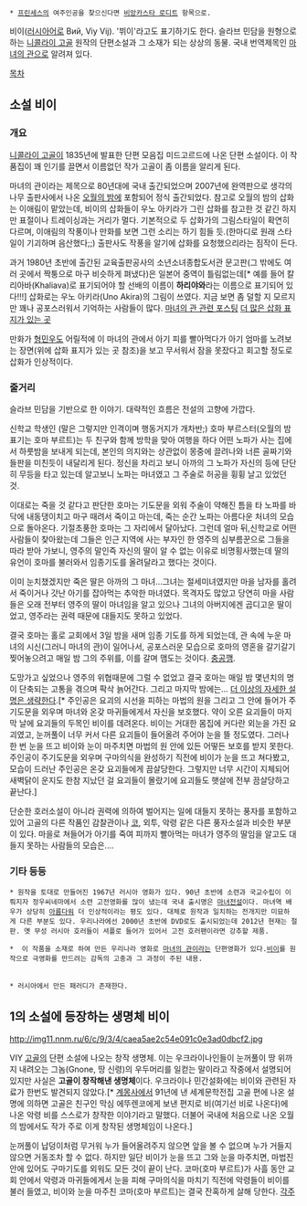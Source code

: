  * [[프린세스(만화)|프린세스]]의 여주인공을 찾으신다면 [[비앙카스타 로디트]] 항목으로.

비이([[러시아어]]로 Вий, Viy Vij). '뷔이'라고도 표기하기도 한다.
슬라브 민담을 원형으로 하는 [[니콜라이 고골]] 원작의 단편소설과 그 소재가 되는 상상의 동물. 국내 번역제목인 [[마녀의 관]]으로 알려져 있다.

[[목차]]
== 소설 비이 ==
=== 개요 ===
[[니콜라이 고골]]이 1835년에 발표한 단편 모음집 미드고르드에 나온 단편 소설이다. 이 작품집이 꽤 인기를 끌면서 이름없던 작가 고골이 좀 이름을 알리게 된다.

마녀의 관이라는 제목으로 80년대에 국내 출간되었으며 2007년에 완역판으로 생각의 나무 출판사에서 나온 [[오월의 밤]]에 포함되어 정식 출간되었다. 참고로 오월의 밤의 삽화는 이애림이 맡았는데, 비이의 삽화들이 우노 아키라가 그린 삽화를 참고한 것 같긴 하지만 표절이나 트레이싱과는 거리가 멀다. 기본적으로 두 삽화가의 그림스타일이 확연히 다르며, 이애림의 작풍이나 만화를 보면 그런 소리는 하기 힘들 듯.(한마디로 원래 스타일이 기괴하며 음산했다;;) 출판사도 작풍을 알기에 삽화를 요청했으리라는 짐작이 든다.

과거 1980년 초반에 출간된 교육출판공사의 소년소녀종합도서관 문고판(그 밖에도 여러 곳에서 짝퉁으로 마구 비슷하게 펴냈다)은 일본어 중역이 틀림없는데[* 예를 들어 칼리아바(Khaliava)로 표기되어야 할 선배의 이름이 '''하리야와'''라는 이름으로 표기되어 있다!!!] 삽화로는 우노 아키라(Uno Akira)의 그림이 쓰였다. 지금 보면 좀 덜할 지 모르지만 꽤나 공포스러워서 기억하는 사람들이 많다. [http://blog.naver.com/ministar14/80085546457 마녀의 관 관련 포스팅] [http://dvdprime.donga.com/bbs/view.asp?major=ME&minor=E1&master_id=40&bbsfword_id=&master_sel=&fword_sel=&SortMethod=0&SearchCondition=1&SearchConditionTxt=%B8%B6%B3%E0%C0%C7+%B0%FC&bbslist_id=1540020&page=1 더 많은 삽화 표지가 있는 곳]

만화가 [[형민우]]도 어릴적에 이 마녀의 관에서 아기 피를 빨아먹다가 아기 엄마를 노려보는 장면(위에 삽화 표지가 있는 곳 참조)을 보고 무서워서 잠을 못잤다고 회고할 정도로 삽화가 인상적이다.
=== 줄거리 ===
슬라브 민담을 기반으로 한 이야기. 대략적인 흐름은 전설의 고향에 가깝다.

신학교 학생인 (말은 그렇지만 인격이며 행동거지가 개차반;) 호마 부르스터(오월의 밤 표기는 호마 부르트)는 두 친구와 함께 방학을 맞아 여행을 하다 어떤 노파가 사는 집에서 하룻밤을 보내게 되는데, 본인의 의지와는 상관없이 몽중에 끌려나와 너른 골짜기와 들판을 미친듯이 내달리게 된다. 정신을 차리고 보니 아까의 그 노파가 자신의 등에 단단히 무등을 타고 있는데 알고보니 노파는 마녀였고 그 주술로 허공을 휭휭 날고 있었던 것.
 
이대로는 죽을 것 같다고 판단한 호마는 기도문을 외워 주술이 약해진 틈을 타 노파를 바닥에 내동댕이치고 마구 때려서 죽이고 마는데, 죽는 순간 노파는 아름다운 처녀의 모습으로 돌아온다. 기절초풍한 호마는 그 자리에서 달아났다. 그런데 얼마 뒤,신학교로 어떤 사람들이 찾아왔는데 그들은 인근 지역에 사는 부자인 한 영주의 심부름꾼으로 그들을 따라 받아 가보니, 영주의 말인즉 자신의 딸이 알 수 없는 이유로 비명횡사했는데 딸의 유언이 호마를 불러와서 임종기도를 올려달라고 했다는 것이다.

이미 눈치챘겠지만 죽은 딸은 아까의 그 마녀...그녀는 절세미녀였지만 마을 남자를 홀려서 죽이거나 갓난 아기를 잡아먹는 추악한 마녀였다. 목격자도 많았고 당연히 마을 사람들은 오래 전부터 영주의 딸이 마녀임을 알고 있으나 그녀의 아버지에겐 곱디고운 딸이었고, 영주라는 권력 때문에 대들지도 못하고 있었다.

결국 호마는 홀로 교회에서 3일 밤을 새며 임종 기도를 하게 되었는데, 관 속에 누운 마녀의 시신(그러니 마녀의 관)이 일어나서, 공포스러운 모습으로 호마의 영혼을 갈기갈기 찢어놓으려고 매일 밤 그의 주위를, 이를 갈며 맴도는 것이다. [[충공깽]].

도망가고 싶었으나 영주의 위협때문에 그럴 수 없었고 결국 호마는 매일 밤 몇년치의 명이 단축되는 고통을 겪으며 팍삭 늙어간다. 그리고 마지막 밤에는... [[더 이상의 자세한 설명은 생략한다]].[* 주인공은 요괴의 시선을 피하는 마법의 원을 그리고 그 안에 들어가 주기도문을 외우며 마녀와 온갖 마귀들에게서 자신을 보호했다. 약이 오른 요괴들이 마지막 날에 요괴들의 두목인 비이를 데려온다. 비이는 거대한 몸집에 커다란 외눈을 가진 요괴였고, 눈꺼풀이 너무 커서 다른 요괴들이 들어올려 주어야 눈을 뜰 정도였다. 그러나 한 번 눈을 뜨고 비이와 눈이 마주치면 마법의 원 안에 있든 어떻든 보호를 받지 못한다. 주인공이 주기도문을 외우며 구마의식을 완성하기 직전에 비이가 눈을 뜨고 쳐다봤고, 모습이 드러난 주인공은 온갖 요괴들에게 끔살당한다. 그렇지만 너무 시간이 지체되어 새벽닭이 운지도 한참 지났던 걸 요괴들이 몰랐기에 요괴들도 햇살에 전부 끔살당하고 끝난다.]

단순한 호러소설이 아니라 권력에 의하여 벌어지는 일에 대들지 못하는 풍자를 포함하고 있어 고골의 다른 작품인 감찰관이나 [[코]], 외투, 악령 같은 다른 풍자소설과 비슷한 부분이 있다. 마을로 쳐들어가 아기를 죽여 피까지 빨아먹는 마녀가 영주의 딸임을 알고도 대들지 못하는 사람들의 모습은....
=== 기타 등등 ===
 * 원작을 토대로 만들어진 1967년 러시아 영화가 있다. 90년 초반에 소련과 국교수립이 이뤄지자 정우씨네마에서 소련 고전영화를 많이 냈는데 국내 출시명은 [http://blog.naver.com/muktongx/130143783106 마녀전설]이다. 마녀역 배우가 상당히 [http://venuspluton.com/IMG/arton422.jpg 아름다워] 더 인상적이라는 평도 있다. 대체로 원작과 일치하는 전개지만 미묘하게 다른 부분도 있다. 우리나라에선 2000년 초반에 DVD로도 출시되었는데 2012년 현재는 절판. 옛 무성 러시아 호러들이 셔플로 들어가 있어서 고전 호러팬이라면 강추할 제품.

 *  이 작품을 소재로 하여 만든 우리나라 영화로 [[마녀의 관]]이라는 단편영화가 있다.[http://movie.naver.com/movie/bi/mi/basic.nhn?code=50739 비이]를 원작으로 극영화를 만드려는 감독의 고충과 그 과정이 주된 내용.

 {{{#!html
<iframe width="560" height="315" src="//www.youtube.com/embed/CtQjR20hUaQ?rel=0" frameborder="0" allowfullscreen></iframe>
}}}
 * 러시아에서 만든 패러디가 존재한다.
== 1의 소설에 등장하는 생명체 비이 ==
http://img11.nnm.ru/6/c/9/3/4/caea5ae2c54e091c0e3ad0dbcf2.jpg

VIY 
[[고골]]의 단편 소설에 나오는 창작 생명체. 
이는 우크라이나인들이 눈꺼풀이 땅 위까지 내려오는 그놈(Gnone, 땅 신령)의 우두머리를 일컫는 말이라고 작중에서 설명되어 있지만 사실은 '''고골이 창작해낸 생명체'''이다. 우크라이나 민간설화에는 비이와 관련된 자료가 한번도 발견되지 않았다.[* [[계몽사]]에서 91년에 낸 세계문학전집 고골 편에 나온 설명에 의하면 고골은 친구인 막심 에뚜렌코에게 보낸 편지로 비(여기선 비로 나온다)에 나온 악령 비를 스스로가 창작한 이야기라고 말했다. 더불어 국내에 처음으로 나온 오월의 밤에서도 작가 주로 이게 창작된 생명체임이 나온다.]

눈꺼풀이 납덩이처럼 무거워 누가 들어올려주지 않으면 앞을 볼 수 없으며 누가 거들지 않으면 거동조차 할 수 없다. 하지만 일단 비이가 눈을 뜨고 그와 눈을 마주치면, 마법진 안에 있어도 구마기도를 외워도 모든 것이 끝이 난다. 코마(호마 부르트)가 사흘 동안 교회 안에서 악령과 마귀들에게서 눈을 피해 구마의식을 마치기 직전에 악령들이 비이를 불러 들였고, 비이와 눈을 마주친 코마(호마 부르트)는 결국 잔혹하게 살해 당한다. 
[[각주]]
